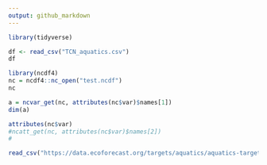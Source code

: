 ```yaml
---
output: github_markdown
---
```


```r
library(tidyverse)
```

```r
df <- read_csv("TCN_aquatics.csv")
df
```


```r
library(ncdf4)
nc = ncdf4::nc_open("test.ncdf")
nc
```

```r
a = ncvar_get(nc, attributes(nc$var)$names[1])
dim(a)
```

```r
attributes(nc$var)
#ncatt_get(nc, attributes(nc$var)$names[2])
#
```

```r
read_csv("https://data.ecoforecast.org/targets/aquatics/aquatics-targets.csv.gz") %>% filter(!is.na(oxygen)) %>% select(!tidyselect::ends_with("sd"))
```
